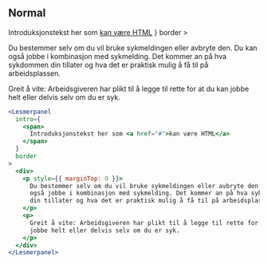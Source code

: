 
## Normal

<Example>
  <Lesmerpanel
    intro={
      <span>
        Introduksjonstekst her som <a href="#">kan være HTML</a>
      </span>
    }
    border
  >
    <div>
      <p style={{ marginTop: 0 }}>
        Du bestemmer selv om du vil bruke sykmeldingen eller avbryte den. Du kan
        også jobbe i kombinasjon med sykmelding. Det kommer an på hva sykdommen
        din tillater og hva det er praktisk mulig å få til på arbeidsplassen.
      </p>
      <p>
        Greit å vite: Arbeidsgiveren har plikt til å legge til rette for at du
        kan jobbe helt eller delvis selv om du er syk.
      </p>
    </div>
  </Lesmerpanel>
</Example>

```jsx
<Lesmerpanel
  intro={
    <span>
      Introduksjonstekst her som <a href="#">kan være HTML</a>
    </span>
  }
  border
>
  <div>
    <p style={{ marginTop: 0 }}>
      Du bestemmer selv om du vil bruke sykmeldingen eller avbryte den. Du kan
      også jobbe i kombinasjon med sykmelding. Det kommer an på hva sykdommen
      din tillater og hva det er praktisk mulig å få til på arbeidsplassen.
    </p>
    <p>
      Greit å vite: Arbeidsgiveren har plikt til å legge til rette for at du kan
      jobbe helt eller delvis selv om du er syk.
    </p>
  </div>
</Lesmerpanel>
```
